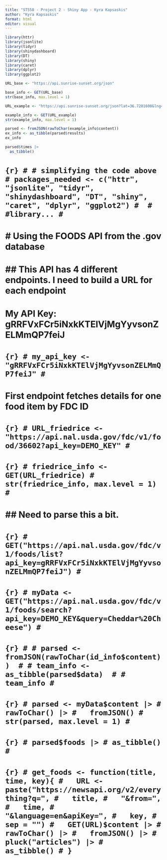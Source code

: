 ```yaml
---
title: "ST558 - Project 2 - Shiny App - Kyra Kapsaskis"
author: "Kyra Kapsaskis"
format: html
editor: visual
---
```



```r
library(httr)
library(jsonlite)
library(tidyr)
library(shinydashboard)
library(DT)
library(shiny)
library(caret)
library(dplyr)
library(ggplot2)
```

```r
URL_base <- "https://api.sunrise-sunset.org/json"
```

```r
base_info <- GET(URL_base)
str(base_info, max.level = 1)
```

```r
URL_example <- "https://api.sunrise-sunset.org/json?lat=36.7201600&lng=-4.4203400"
```

```r
example_info <- GET(URL_example)
str(example_info, max.level = 1)
```

```r
parsed <- fromJSON(rawToChar(example_info$content)) 
ex_info <- as_tibble(parsed$results) 
ex_info
```

```r
parsed$times |>
  as_tibble()
```












# ```{r}
# # simplifying the code above
# packages_needed <- c("httr", "jsonlite", "tidyr", "shinydashboard", "DT", "shiny", "caret", "dplyr", "ggplot2")
# 
# #library...
# ```
# 
# 
# 
# # Using the FOODS API from the .gov database
# ## This API has 4 different endpoints. I need to build a URL for each endpoint
# 
# My API Key: gRRFVxFCr5iNxkKTElVjMgYyvsonZELMmQP7feiJ
# 
# ```{r}
# my_api_key <- "gRRFVxFCr5iNxkKTElVjMgYyvsonZELMmQP7feiJ"
# ```
# 
# 
# First endpoint fetches details for one food item by FDC ID
# 
# ```{r}
# URL_friedrice <- "https://api.nal.usda.gov/fdc/v1/food/36602?api_key=DEMO_KEY"
# ```
# 
# 
# ```{r}
# friedrice_info <- GET(URL_friedrice)
# str(friedrice_info, max.level = 1)
# ```
# 
# ## Need to parse this a bit. 
# 
# 
# ```{r}
# GET("https://api.nal.usda.gov/fdc/v1/foods/list?api_key=gRRFVxFCr5iNxkKTElVjMgYyvsonZELMmQP7feiJ")
# ```
# ```{r}
# myData <- GET("https://api.nal.usda.gov/fdc/v1/foods/search?api_key=DEMO_KEY&query=Cheddar%20Cheese")
# ```
# 
# ```{r}
# # parsed <- fromJSON(rawToChar(id_info$content)) 
# # team_info <- as_tibble(parsed$data) 
# # team_info
# ```
# 
# 
# ```{r}
# parsed <- myData$content |>
#   rawToChar() |>
#   fromJSON()
# str(parsed, max.level = 1)
# ```
# 
# ```{r}
# parsed$foods |>
# as_tibble()
# ```
# 
# ```{r}
# get_foods <- function(title, time, key){
#   URL <- paste("https://newsapi.org/v2/everything?q=",
#   title,
#   "&from=",
#   time,
#   "&language=en&apiKey=",
#   key,
#   sep = "")
#   GET(URL)$content |>
#   rawToChar() |>
#   fromJSON() |>
#   pluck("articles") |>
#   as_tibble()
# }
```

